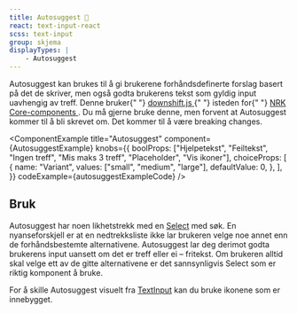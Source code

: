 ```yaml
---
title: ­Autosuggest 🧪
react: text-input-react
scss: text-input
group: skjema
displayTypes: |
    - Autosuggest
---
```



<Ingress>
    Autosuggest kan brukes til å gi brukerene forhåndsdefinerte forslag basert på det de skriver, men også godta
    brukerens tekst som gyldig input uavhengig av treff.
</Ingress>

<Experimental>
    Denne bruker{" "}
    <a className="jkl-link jkl-link--external" href="https://github.com/downshift-js/downshift">
        downshift.js
    </a>{" "}
    isteden for{" "}
    <a
        className="jkl-link jkl-link--external"
        href="https://static.nrk.no/core-components/latest/index.html?core-suggest/readme.md"
    >
        NRK Core-components
    </a>
    . Du må gjerne bruke denne, men forvent at Autosuggest kommer til å bli skrevet om. Det kommer til å være breaking changes.
</Experimental>

<ComponentExample
    title="Autosuggest"
    component={AutosuggestExample}
    knobs={{
        boolProps: ["Hjelpetekst", "Feiltekst", "Ingen treff", "Mis maks 3 treff", "Placeholder", "Vis ikoner"],
        choiceProps: [
            {
                name: "Variant",
                values: ["small", "medium", "large"],
                defaultValue: 0,
            },
        ],
    }}
    codeExample={autosuggestExampleCode}
/>

## Bruk

Autosuggest har noen likhetstrekk med en [Select](/komponenter/select) med søk. En nyanseforskjell er at en nedtrekksliste ikke lar brukeren velge noe annet enn de forhåndsbestemte alternativene. Autosuggest lar deg derimot godta brukerens input uansett om det er treff eller ei – fritekst. Om brukeren alltid skal velge ett av de gitte alternativene er det sannsynligvis Select som er riktig komponent å bruke.

For å skille Autosuggest visuelt fra [TextInput](/komponenter/textinput) kan du bruke ikonene som er innebygget.
